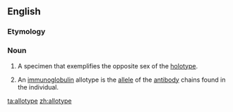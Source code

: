 ==English==
{{wikipedia}}
===Etymology===
{{confix|allo|type}}

===Noun===
{{en-noun}}

# {{context|zoology|lang=en}} A specimen that exemplifies the opposite sex of the [[holotype]].
# {{context|immunology|lang=en}} An [[immunoglobulin]] allotype is the [[allele]] of the [[antibody]] chains found in the individual.

[[ta:allotype]]
[[zh:allotype]]